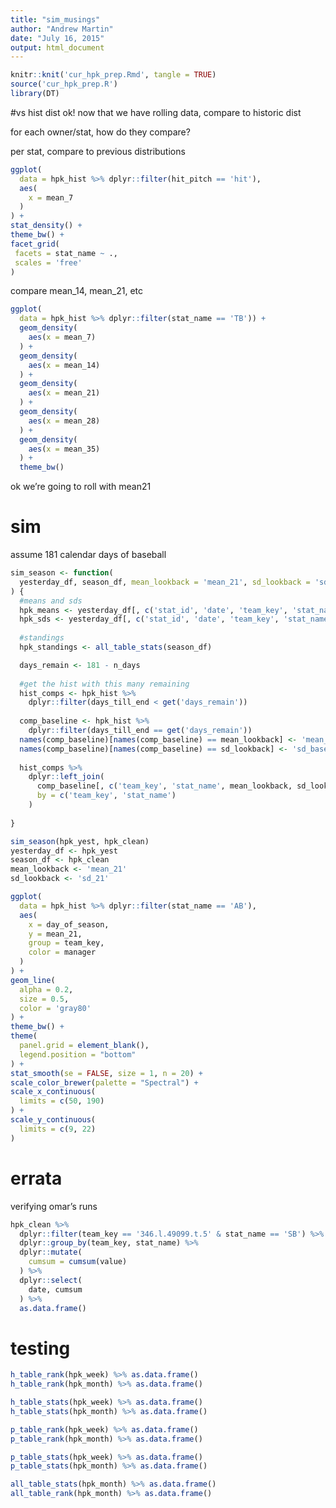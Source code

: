 ```yaml
---
title: "sim_musings"
author: "Andrew Martin"
date: "July 16, 2015"
output: html_document
---
```



```r
knitr::knit('cur_hpk_prep.Rmd', tangle = TRUE)
source('cur_hpk_prep.R')
library(DT)
```


#vs hist dist
ok!  now that we have rolling data, compare to historic dist

for each owner/stat, how do they compare?

per stat, compare to previous distributions

```r
ggplot(
  data = hpk_hist %>% dplyr::filter(hit_pitch == 'hit'),
  aes(
    x = mean_7
  )
) +
stat_density() +
theme_bw() +
facet_grid(
 facets = stat_name ~ .,
 scales = 'free'
)
```

compare mean_14, mean_21, etc
```r

ggplot(  
  data = hpk_hist %>% dplyr::filter(stat_name == 'TB')) +
  geom_density(
    aes(x = mean_7)
  ) +
  geom_density(
    aes(x = mean_14)
  ) +  
  geom_density(
    aes(x = mean_21)
  ) +  
  geom_density(
    aes(x = mean_28)
  ) + 
  geom_density(
    aes(x = mean_35)
  ) +   
  theme_bw()

```

ok we're going to roll with mean21

# sim
assume 181 calendar days of baseball

```r

sim_season <- function(
  yesterday_df, season_df, mean_lookback = 'mean_21', sd_lookback = 'sd_21'
) {
  #means and sds
  hpk_means <- yesterday_df[, c('stat_id', 'date', 'team_key', 'stat_name', 'hit_pitch', mean_lookback)]
  hpk_sds <- yesterday_df[, c('stat_id', 'date', 'team_key', 'stat_name', 'hit_pitch', sd_lookback)]
  
  #standings
  hpk_standings <- all_table_stats(season_df)

  days_remain <- 181 - n_days
  
  #get the hist with this many remaining
  hist_comps <- hpk_hist %>%
    dplyr::filter(days_till_end < get('days_remain'))
  
  comp_baseline <- hpk_hist %>%
    dplyr::filter(days_till_end == get('days_remain'))
  names(comp_baseline)[names(comp_baseline) == mean_lookback] <- 'mean_baseline'
  names(comp_baseline)[names(comp_baseline) == sd_lookback] <- 'sd_baseline'
  
  hist_comps %>%
    dplyr::left_join(
      comp_baseline[, c('team_key', 'stat_name', mean_lookback, sd_lookback)],
      by = c('team_key', 'stat_name')
    )
  
}

sim_season(hpk_yest, hpk_clean)
yesterday_df <- hpk_yest
season_df <- hpk_clean
mean_lookback <- 'mean_21'
sd_lookback <- 'sd_21'

```

```r

ggplot(
  data = hpk_hist %>% dplyr::filter(stat_name == 'AB'),
  aes(
    x = day_of_season,
    y = mean_21,
    group = team_key,
    color = manager
  )
) +
geom_line(
  alpha = 0.2,
  size = 0.5,
  color = 'gray80'
) +
theme_bw() +
theme(
  panel.grid = element_blank(),
  legend.position = "bottom"
) +
stat_smooth(se = FALSE, size = 1, n = 20) +
scale_color_brewer(palette = "Spectral") +
scale_x_continuous(
  limits = c(50, 190)
) +
scale_y_continuous(
  limits = c(9, 22)
)


```


# errata
verifying omar's runs
```r
hpk_clean %>%
  dplyr::filter(team_key == '346.l.49099.t.5' & stat_name == 'SB') %>%
  dplyr::group_by(team_key, stat_name) %>%
  dplyr::mutate(
    cumsum = cumsum(value)
  ) %>%
  dplyr::select(
    date, cumsum
  ) %>%
  as.data.frame()

```









# testing 

```r

h_table_rank(hpk_week) %>% as.data.frame()
h_table_rank(hpk_month) %>% as.data.frame()

h_table_stats(hpk_week) %>% as.data.frame()
h_table_stats(hpk_month) %>% as.data.frame()

p_table_rank(hpk_week) %>% as.data.frame()
p_table_rank(hpk_month) %>% as.data.frame()

p_table_stats(hpk_week) %>% as.data.frame()
p_table_stats(hpk_month) %>% as.data.frame()

all_table_stats(hpk_month) %>% as.data.frame()
all_table_rank(hpk_month) %>% as.data.frame()

```
